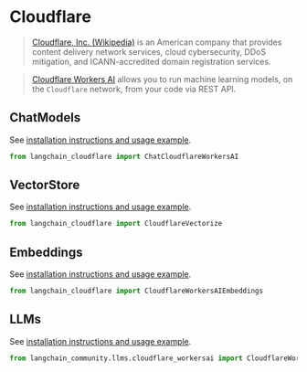 # Cloudflare

>[Cloudflare, Inc. (Wikipedia)](https://en.wikipedia.org/wiki/Cloudflare) is an American company that provides 
> content delivery network services, cloud cybersecurity, DDoS mitigation, and ICANN-accredited 
> domain registration services.

>[Cloudflare Workers AI](https://developers.cloudflare.com/workers-ai/) allows you to run machine 
> learning models, on the `Cloudflare` network, from your code via REST API.


## ChatModels

See [installation instructions and usage example](/docs/integrations/chat/cloudflare_workersai).

```python
from langchain_cloudflare import ChatCloudflareWorkersAI
```

## VectorStore

See [installation instructions and usage example](/docs/integrations/vectorstores/cloudflare_vectorize).

```python
from langchain_cloudflare import CloudflareVectorize
```

## Embeddings

See [installation instructions and usage example](/docs/integrations/text_embedding/cloudflare_workersai).

```python
from langchain_cloudflare import CloudflareWorkersAIEmbeddings
```

## LLMs

See [installation instructions and usage example](/docs/integrations/llms/cloudflare_workersai).

```python
from langchain_community.llms.cloudflare_workersai import CloudflareWorkersAI
```